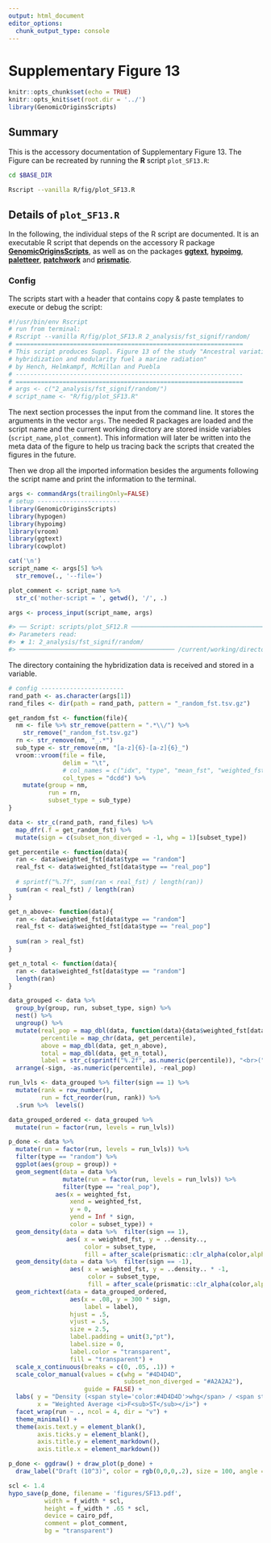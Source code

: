 ```yaml
---
output: html_document
editor_options:
  chunk_output_type: console
---
```

# Supplementary Figure 13

```r
knitr::opts_chunk$set(echo = TRUE)
knitr::opts_knit$set(root.dir = '../')
library(GenomicOriginsScripts)
```

## Summary

This is the accessory documentation of Supplementary Figure 13.
The Figure can be recreated by running the **R** script `plot_SF13.R`:

```sh
cd $BASE_DIR

Rscript --vanilla R/fig/plot_SF13.R 

```

## Details of `plot_SF13.R`

In the following, the individual steps of the R script are documented.
It is an executable R script that depends on the accessory R package [**GenomicOriginsScripts**](https://k-hench.github.io/GenomicOriginsScripts), as well as on the packages [**ggtext**](https://wilkelab.org/ggtext/), [**hypoimg**](https://k-hench.github.io/hypoimg), [**paletteer**](https://emilhvitfeldt.github.io/paletteer/), [**patchwork**](https://patchwork.data-imaginist.com/) and [**prismatic**](https://emilhvitfeldt.github.io/prismatic/).

### Config

The scripts start with a header that contains copy & paste templates to execute or debug the script:

```r
#!/usr/bin/env Rscript
# run from terminal:
# Rscript --vanilla R/fig/plot_SF13.R 2_analysis/fst_signif/random/
# ===============================================================
# This script produces Suppl. Figure 13 of the study "Ancestral variation,
# hybridization and modularity fuel a marine radiation"
# by Hench, Helmkampf, McMillan and Puebla
# ---------------------------------------------------------------
# ===============================================================
# args <- c("2_analysis/fst_signif/random/")
# script_name <- "R/fig/plot_SF13.R"
```

The next section processes the input from the command line.
It stores the arguments in the vector `args`.
The needed R packages are loaded and the script name and the current working directory are stored inside variables (`script_name`, `plot_comment`).
This information will later be written into the meta data of the figure to help us tracing back the scripts that created the figures in the future.

Then we drop all the imported information besides the arguments following the script name and print the information to the terminal.

```r
args <- commandArgs(trailingOnly=FALSE)
# setup -----------------------
library(GenomicOriginsScripts)
library(hypogen)
library(hypoimg)
library(vroom)
library(ggtext)
library(cowplot)

cat('\n')
script_name <- args[5] %>%
  str_remove(., '--file=')

plot_comment <- script_name %>%
  str_c('mother-script = ', getwd(), '/', .)

args <- process_input(script_name, args)
```

```r
#> ── Script: scripts/plot_SF12.R ────────────────────────────────────────────
#> Parameters read:
#> ★ 1: 2_analysis/fst_signif/random/
#> ─────────────────────────────────────────── /current/working/directory ──
```

The directory containing the hybridization data is received and stored in a variable.

```r
# config -----------------------
rand_path <- as.character(args[1])
rand_files <- dir(path = rand_path, pattern = "_random_fst.tsv.gz")

get_random_fst <- function(file){
  nm <- file %>% str_remove(pattern = ".*\\/") %>%
    str_remove("_random_fst.tsv.gz")
  rn <- str_remove(nm, "_.*")
  sub_type <- str_remove(nm, "[a-z]{6}-[a-z]{6}_")
  vroom::vroom(file = file,
               delim = "\t",
               # col_names = c("idx", "type", "mean_fst", "weighted_fst"),
               col_types = "dcdd") %>%
    mutate(group = nm,
           run = rn,
           subset_type = sub_type)
}

data <- str_c(rand_path, rand_files) %>%
  map_dfr(.f = get_random_fst) %>% 
  mutate(sign = c(subset_non_diverged = -1, whg = 1)[subset_type])

get_percentile <- function(data){
  ran <- data$weighted_fst[data$type == "random"]
  real_fst <- data$weighted_fst[data$type == "real_pop"]
  
  # sprintf("%.7f", sum(ran < real_fst) / length(ran))
  sum(ran < real_fst) / length(ran)
}

get_n_above<- function(data){
  ran <- data$weighted_fst[data$type == "random"]
  real_fst <- data$weighted_fst[data$type == "real_pop"]
  
  sum(ran > real_fst)
}

get_n_total <- function(data){
  ran <- data$weighted_fst[data$type == "random"]
  length(ran)
}

data_grouped <- data %>% 
  group_by(group, run, subset_type, sign) %>%
  nest() %>%
  ungroup() %>% 
  mutate(real_pop = map_dbl(data, function(data){data$weighted_fst[data$type == "real_pop"]}),
         percentile = map_chr(data, get_percentile),
         above = map_dbl(data, get_n_above),
         total = map_dbl(data, get_n_total),
         label = str_c(sprintf("%.2f", as.numeric(percentile)), "<br>(",above, "/10<sup>",log10(total),"</sup>)")) %>%
  arrange(-sign, -as.numeric(percentile), -real_pop)

run_lvls <- data_grouped %>% filter(sign == 1) %>%
  mutate(rank = row_number(),
         run = fct_reorder(run, rank)) %>% 
  .$run %>%  levels()

data_grouped_ordered <- data_grouped %>% 
  mutate(run = factor(run, levels = run_lvls))

p_done <- data %>%
  mutate(run = factor(run, levels = run_lvls)) %>%
  filter(type == "random") %>%
  ggplot(aes(group = group)) +
  geom_segment(data = data %>%
               mutate(run = factor(run, levels = run_lvls)) %>%
               filter(type == "real_pop"),
             aes(x = weighted_fst,
                 xend = weighted_fst,
                 y = 0,
                 yend = Inf * sign,
                 color = subset_type)) +
  geom_density(data = data %>%  filter(sign == 1),
                aes( x = weighted_fst, y = ..density..,
                     color = subset_type,
                     fill = after_scale(prismatic::clr_alpha(color,alpha = .3)))) +
  geom_density(data = data %>%  filter(sign == -1),
                 aes( x = weighted_fst, y = ..density.. * -1,
                      color = subset_type,
                      fill = after_scale(prismatic::clr_alpha(color,alpha = .3)))) +
  geom_richtext(data = data_grouped_ordered,
                 aes(x = .08, y = 300 * sign,
                     label = label),
                 hjust = .5, 
                 vjust = .5,
                 size = 2.5,
                 label.padding = unit(3,"pt"),
                 label.size = 0,
                 label.color = "transparent",
                 fill = "transparent") +
  scale_x_continuous(breaks = c(0, .05, .1)) +
  scale_color_manual(values = c(whg = "#4D4D4D", 
                                subset_non_diverged = "#A2A2A2"),
                     guide = FALSE) +
  labs( y = "Density (<span style='color:#4D4D4D'>whg</span> / <span style='color:#A2A2A2'>diverged regions excluded</span>)",
        x = "Weighted Average <i>F<sub>ST</sub></i>") +
  facet_wrap(run ~ ., ncol = 4, dir = "v") +
  theme_minimal() +
  theme(axis.text.y = element_blank(),
        axis.ticks.y = element_blank(),
        axis.title.y = element_markdown(),
        axis.title.x = element_markdown())

p_done <- ggdraw() + draw_plot(p_done) + 
  draw_label("Draft (10^3)", color = rgb(0,0,0,.2), size = 100, angle = 45)
```

```r
scl <- 1.4
hypo_save(p_done, filename = 'figures/SF13.pdf',
          width = f_width * scl,
          height = f_width * .65 * scl,
          device = cairo_pdf,
          comment = plot_comment,
          bg = "transparent")
```